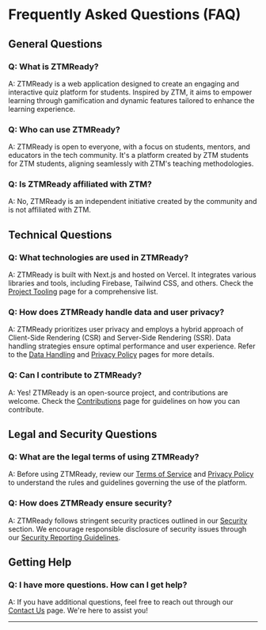 # Frequently Asked Questions (FAQ)

## General Questions

### Q: What is ZTMReady?
A: ZTMReady is a web application designed to create an engaging and interactive quiz platform for students. Inspired by ZTM, it aims to empower learning through gamification and dynamic features tailored to enhance the learning experience.

### Q: Who can use ZTMReady?
A: ZTMReady is open to everyone, with a focus on students, mentors, and educators in the tech community. It's a platform created by ZTM students for ZTM students, aligning seamlessly with ZTM's teaching methodologies.

### Q: Is ZTMReady affiliated with ZTM?
A: No, ZTMReady is an independent initiative created by the community and is not affiliated with ZTM.

## Technical Questions

### Q: What technologies are used in ZTMReady?
A: ZTMReady is built with Next.js and hosted on Vercel. It integrates various libraries and tools, including Firebase, Tailwind CSS, and others. Check the [Project Tooling](#) page for a comprehensive list.

### Q: How does ZTMReady handle data and user privacy?
A: ZTMReady prioritizes user privacy and employs a hybrid approach of Client-Side Rendering (CSR) and Server-Side Rendering (SSR). Data handling strategies ensure optimal performance and user experience. Refer to the [Data Handling](#) and [Privacy Policy](#) pages for more details.

### Q: Can I contribute to ZTMReady?
A: Yes! ZTMReady is an open-source project, and contributions are welcome. Check the [Contributions](#) page for guidelines on how you can contribute.

## Legal and Security Questions

### Q: What are the legal terms of using ZTMReady?
A: Before using ZTMReady, review our [Terms of Service](#) and [Privacy Policy](#) to understand the rules and guidelines governing the use of the platform.

### Q: How does ZTMReady ensure security?
A: ZTMReady follows stringent security practices outlined in our [Security](#) section. We encourage responsible disclosure of security issues through our [Security Reporting Guidelines](#).

## Getting Help

### Q: I have more questions. How can I get help?
A: If you have additional questions, feel free to reach out through our [Contact Us](#) page. We're here to assist you!

---
